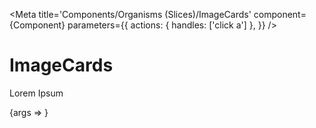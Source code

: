 
<Meta
  title='Components/Organisms (Slices)/ImageCards'
  component={Component}
  parameters={{
    actions: { handles: ['click a'] },
  }}
/>

# ImageCards

Lorem Ipsum

<Preview withToolbar>
  <Story name='ImageCards' args={mocks}>
    {args => <Component {...args} />}
  </Story>
  <div />
</Preview>

<ArgsTable story='ImageCards' />
